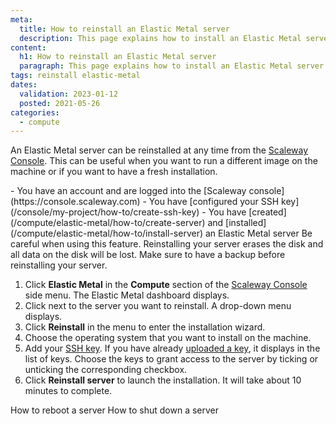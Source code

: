 ```yaml
---
meta:
  title: How to reinstall an Elastic Metal server 
  description: This page explains how to install an Elastic Metal server 
content:
  h1: How to reinstall an Elastic Metal server 
  paragraph: This page explains how to install an Elastic Metal server 
tags: reinstall elastic-metal 
dates:
  validation: 2023-01-12
  posted: 2021-05-26
categories:
  - compute
---
```


An Elastic Metal server can be reinstalled at any time from the [Scaleway Console](https://console.scaleway.com). This can be useful when you want to run a different image on the machine or if you want to have a fresh installation.

<Macro id="iam-requirements" />

<Message type="requirement">
  - You have an account and are logged into the [Scaleway console](https://console.scaleway.com)  
  - You have [configured your SSH key](/console/my-project/how-to/create-ssh-key)
  - You have [created](/compute/elastic-metal/how-to/create-server) and [installed](/compute/elastic-metal/how-to/install-server) an Elastic Metal server
</Message>

<Message type="important">
  Be careful when using this feature. Reinstalling your server erases the disk
  and all data on the disk will be lost. Make sure to have a backup before
  reinstalling your server.
</Message>

1. Click **Elastic Metal** in the **Compute** section of the [Scaleway Console](https://console.scaleway.com) side menu. The Elastic Metal dashboard displays.
2. Click <Icon name="more" /> next to the server you want to reinstall. A drop-down menu displays.
3. Click **Reinstall** in the menu to enter the installation wizard.
4. Choose the operating system that you want to install on the machine.
5. Add your [SSH key](/console/my-account/concepts/#ssh-key). If you have already [uploaded a key](/console/my-project/how-to/create-ssh-key/#how-to-upload-the-public-ssh-key-to-the-scaleway-interface), it displays in the list of keys. Choose the keys to grant access to the server by ticking or unticking the corresponding checkbox.
6. Click **Reinstall server** to launch the installation. It will take about 10 minutes to complete.

<Navigation title="See Also">
  <PreviousButton to="/compute/elastic-metal/how-to/reboot-server/">How to reboot a server</PreviousButton>
  <NextButton to="/compute/elastic-metal/how-to/shutdown-server/">How to shut down a server</NextButton>
</Navigation>
